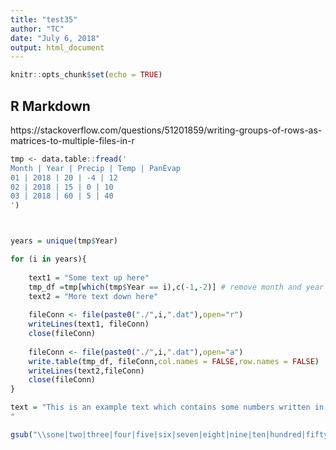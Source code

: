 ```yaml
---
title: "test35"
author: "TC"
date: "July 6, 2018"
output: html_document
---
```


```r
knitr::opts_chunk$set(echo = TRUE)
```

## R Markdown

https://stackoverflow.com/questions/51201859/writing-groups-of-rows-as-matrices-to-multiple-files-in-r

```r
tmp <- data.table::fread('
Month | Year | Precip | Temp | PanEvap
01 | 2018 | 20 | -4 | 12
02 | 2018 | 15 | 0 | 10
03 | 2018 | 60 | 5 | 40
')




```

```r

years = unique(tmp$Year)

for (i in years){
    
    text1 = "Some text up here"
    tmp_df =tmp[which(tmp$Year == i),c(-1,-2)] # remove month and year column
    text2 = "More text down here"
    
    fileConn <- file(paste0("./",i,".dat"),open="r")
    writeLines(text1, fileConn)
    close(fileConn)
    
    fileConn <- file(paste0("./",i,".dat"),open="a")
    write.table(tmp_df, fileConn,col.names = FALSE,row.names = FALSE)
    writeLines(text2,fileConn)
    close(fileConn)
}


```


```r
text = "This is an example text which contains some numbers written in words such as one, two, three. The text one continues to text two and text three. I also have five hundred fifty dollars. But I am looking for five hundred thousands three hundred fourty seven more to invest into some stocks.
"

gsub("\\sone|two|three|four|five|six|seven|eight|nine|ten|hundred|fifty|thousand[s]|fourty","",text)
```

